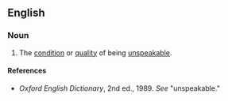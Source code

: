 ==English==

===Noun===
{{en-noun|-}}

# The [[condition]] or [[quality]] of being [[unspeakable]].

====References====
*''Oxford English Dictionary'', 2nd ed., 1989. ''See'' "unspeakable."